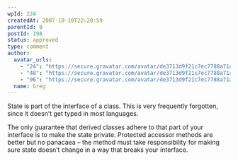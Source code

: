 ```yaml
---
wpId: 224
createdAt: 2007-10-10T22:20:59
parentId: 0
postId: 198
status: approved
type: comment
author:
  avatar_urls:
    - "24": "https://secure.gravatar.com/avatar/de3713d9f21c7ec7788a71abb04151c9?s=24&d=mm&r=g"
    - "48": "https://secure.gravatar.com/avatar/de3713d9f21c7ec7788a71abb04151c9?s=48&d=mm&r=g"
    - "96": "https://secure.gravatar.com/avatar/de3713d9f21c7ec7788a71abb04151c9?s=96&d=mm&r=g"
  name: Greg
---
```


State is part of the interface of a class. This is very frequently forgotten, since it doesn’t get typed in most languages.

The only guarantee that derived classes adhere to that part of your interface is to make the state private. Protected accessor methods are better but no panacaea – the method must take responsibility for making sure state doesn’t change in a way that breaks your interface.